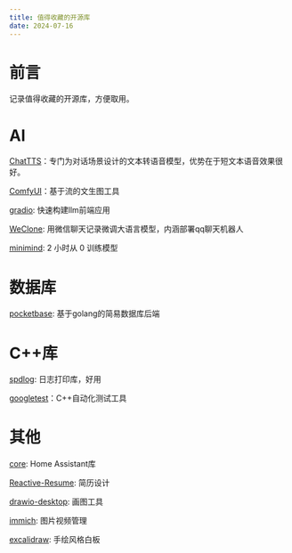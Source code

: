 ```yaml
---
title: 值得收藏的开源库
date: 2024-07-16
---
```


# 前言

记录值得收藏的开源库，方便取用。

# AI

[ChatTTS](https://github.com/2noise/ChatTTS)：专门为对话场景设计的文本转语音模型，优势在于短文本语音效果很好。

[ComfyUI](https://github.com/comfyanonymous/ComfyUI)：基于流的文生图工具

[gradio](https://github.com/gradio-app/gradio): 快速构建llm前端应用

[WeClone](https://github.com/xming521/WeClone): 用微信聊天记录微调大语言模型，内涵部署qq聊天机器人

[minimind](https://github.com/jingyaogong/minimind): 2 小时从 0 训练模型

# 数据库

[pocketbase](https://github.com/pocketbase/pocketbase): 基于golang的简易数据库后端

# C++库

[spdlog](https://github.com/gabime/spdlog): 日志打印库，好用

[googletest](https://github.com/google/googletest)：C++自动化测试工具

# 其他

[core](https://github.com/home-assistant/core): Home Assistant库

[Reactive-Resume](https://github.com/AmruthPillai/Reactive-Resume): 简历设计

[drawio-desktop](https://github.com/jgraph/drawio-desktop): 画图工具

[immich](https://github.com/immich-app/immich): 图片视频管理

[excalidraw](https://github.com/excalidraw/excalidraw): 手绘风格白板

